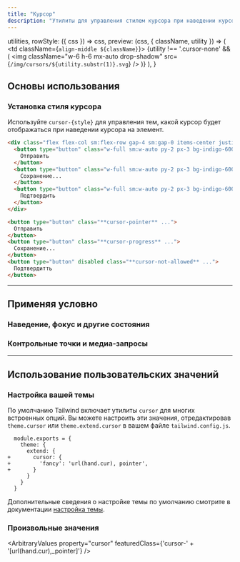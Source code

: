 ```yaml
---
title: "Курсор"
description: "Утилиты для управления стилем курсора при наведении курсора на элемент."
---
```



  utilities,
  rowStyle: ({ css }) => css,
  preview: (css, { className, utility }) => (
    <td className={`align-middle ${className}`}>
      {utility !== '.cursor-none' && (
        <img
          className="w-6 h-6 mx-auto drop-shadow"
          src={`/img/cursors/${utility.substr(1)}.svg`}
        />
      )}
    </td>
  ),
}

## Основы использования

### Установка стиля курсора

Используйте `cursor-{style}` для управления тем, какой курсор будет отображаться при наведении курсора на элемент.

```html {{ example: { hint: 'Наведите указатель мыши на каждую кнопку, чтобы увидеть изменение курсора' } }}
<div class="flex flex-col sm:flex-row gap-4 sm:gap-0 items-center justify-around">
  <button type="button" class="w-full sm:w-auto py-2 px-3 bg-indigo-600 hover:bg-indigo-700 disabled:bg-indigo-300 dark:disabled:bg-indigo-800 text-white dark:disabled:text-indigo-400 text-sm font-semibold rounded-md shadow focus:outline-none cursor-pointer" tabindex="-1">
    Отправить
  </button>
  <button type="button" class="w-full sm:w-auto py-2 px-3 bg-indigo-600 hover:bg-indigo-700 disabled:bg-indigo-300 dark:disabled:bg-indigo-800 text-white dark:disabled:text-indigo-400 text-sm font-semibold rounded-md shadow focus:outline-none cursor-progress" tabindex="-1">
    Сохранение...
  </button>
  <button type="button" class="w-full sm:w-auto py-2 px-3 bg-indigo-600 hover:bg-indigo-700 disabled:bg-indigo-300 dark:disabled:bg-indigo-800 text-white dark:disabled:text-indigo-400 text-sm font-semibold rounded-md shadow focus:outline-none cursor-not-allowed" tabindex="-1" disabled>
    Подтвердить
  </button>
</div>
```

```html
<button type="button" class="**cursor-pointer** ...">
  Отправить
</button>
<button type="button" class="**cursor-progress** ...">
  Сохранение...
</button>
<button type="button" disabled class="**cursor-not-allowed** ...">
  Подтвердитть
</button>
```

---

## <Heading ignore>Применяя условно</Heading>

### <Heading ignore>Наведение, фокус и другие состояния</Heading>

<HoverFocusAndOtherStates defaultClass="cursor-not-allowed" featuredClass="cursor-auto" variant="focus" />

### <Heading ignore>Контрольные точки и медиа-запросы</Heading>

<BreakpointsAndMediaQueries defaultClass="cursor-not-allowed" featuredClass="cursor-auto" />

---

## Использование пользовательских значений

### Настройка вашей темы

По умолчанию Tailwind включает утилиты `cursor` для многих встроенных опций. Вы можете настроить эти значения, отредактировав `theme.cursor` или `theme.extend.cursor` в вашем файле `tailwind.config.js`.

```diff-js {{ filename: 'tailwind.config.js' }}
  module.exports = {
    theme: {
      extend: {
+       cursor: {
+         'fancy': 'url(hand.cur), pointer',
+       }
      }
    }
  }
```

Дополнительные сведения о настройке темы по умолчанию смотрите в документации [настройка темы](/docs/theme#customizing-the-default-theme).

### Произвольные значения

<ArbitraryValues property="cursor" featuredClass={'cursor-' + '[url(hand.cur),_pointer]'} />
